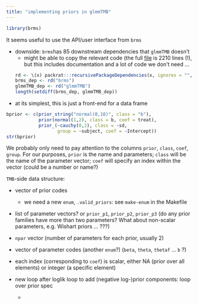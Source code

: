 ```yaml
---
title: "implementing priors in glmmTMB"
---
```


```r
library(brms)
```

It seems useful to use the API/user interface from `brms`

* downside: `brms`has 85 downstream dependencies that `glmmTMB` doesn't
    * might be able to copy the relevant code (the full [file](https://github.com/paul-buerkner/brms/blob/master/R/priors.R) is 2210 lines (!), but this includes documentation and a lot of code we don't need ...
    ```r
    rd <- \(x) packrat:::recursivePackageDependencies(x, ignores = "", lib.loc =    .libPaths()[1])
    brms_dep <- rd("brms")
    glmmTMB_dep <- rd("glmmTMB")
    length(setdiff(brms_dep, glmmTMB_dep))
    ```
* at its simplest, this is just a front-end for a data frame
```r
bprior <- c(prior_string("normal(0,10)", class = "b"),
            prior(normal(1,2), class = b, coef = treat),
            prior_(~cauchy(0,2), class = ~sd,
                   group = ~subject, coef = ~Intercept))
str(bprior)
```
We probably only need to pay attention to the columns `prior`, `class`, `coef`, `group`. For our purposes, `prior` is the name and parameters; `class` will be the name of the parameter vector; `coef` will specify an index within the vector (could be a number or name?)
	
`TMB`-side data structure:

* vector of prior codes
    * we need a new `enum`, `.valid_priors`: see `make-enum` in the Makefile
* list of parameter vectors? or `prior_p1`, `prior_p2`, `prior_p3` (do any prior families have more than two parameters? What about non-scalar parameters, e.g. Wishart priors ... ???)
* `npar` vector (number of parameters for each prior, usually 2)
* vector of parameter codes (another `enum`?) (`beta`, `theta`, `thetaf` ... `b` ?)
* each index (corresponding to `coef`) is scalar, either NA (prior over all elements) or integer (a specific element)

* new loop after loglik loop to add (negative log-)prior components: loop over prior spec
   * 




